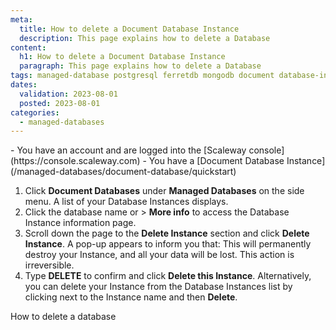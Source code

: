 ```yaml
---
meta:
  title: How to delete a Document Database Instance
  description: This page explains how to delete a Database
content:
  h1: How to delete a Document Database Instance
  paragraph: This page explains how to delete a Database
tags: managed-database postgresql ferretdb mongodb document database-instance
dates:
  validation: 2023-08-01
  posted: 2023-08-01
categories:
  - managed-databases
---
```



<Macro id="iam-requirements" />

<Message type="requirement">
  - You have an account and are logged into the [Scaleway console](https://console.scaleway.com)
  - You have a [Document Database Instance](/managed-databases/document-database/quickstart)
</Message>

1. Click **Document Databases** under **Managed Databases** on the side menu. A list of your Database Instances displays.
2. Click the database name or <Icon name="more" /> > **More info** to access the Database Instance information page.
3. Scroll down the page to the **Delete Instance** section and click **Delete Instance**. A pop-up appears to inform you that:
    <Message type="important">
      This will permanently destroy your Instance, and all your data will be lost. This action is irreversible.
    </Message>
4. Type **DELETE** to confirm and click **Delete this Instance**.
    <Message type="tip">
      Alternatively, you can delete your Instance from the Database Instances list by clicking <Icon name="more" /> next to the Instance name and then **Delete**.
    </Message>


<Navigation title="See Also">
  <PreviousButton to="/managed-databases/document-database/how-to/delete-database">How to delete a database</PreviousButton>
</Navigation>
